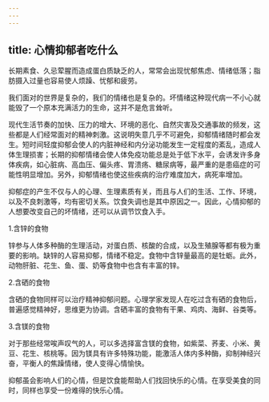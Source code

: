 ```yaml
---
---
---
```

title: 心情抑郁者吃什么
---



长期素食、久忌荤腥而造成蛋白质缺乏的人，常常会出现忧郁焦虑、情绪低落；脂肪摄入过量也容易使人烦躁、忧郁和疲劳。

我们面对的世界是复杂的，我们的情绪也是复杂的。坏情绪这种现代病一不小心就能毁了一个原本充满活力的生命，这并不是危言耸听。

现代生活节奏的加快、压力的增大、环境的恶化、自然灾害及交通事故的频发，这些都是人们经常面对的精神刺激。这说明失意几乎不可避免，抑郁情绪随时都会发生。短时间轻度抑郁会使人的内脏神经和内分泌功能发生一定程度的紊乱，造成人体生理损害；长期的抑郁情绪会使人体免疫功能总是处于低下水平，会诱发许多身体疾病，如心脏病、高血压、偏头疼、胃溃疡、糖尿病等，最严重的是患癌症的可能性明显增加。另外，抑郁情绪也使这些疾病的治疗难度加大，病死率增加。

抑郁症的产生不仅与人的心理、生理素质有关，而且与人们的生活、工作、环境，以及不良刺激等，均有密切关系。饮食失调也是其中原因之一。因此，心情抑郁的人想要改变自己的坏情绪，还可以从调节饮食入手。

1.含锌的食物

锌参与人体多种酶的生理活动，对蛋白质、核酸的合成，以及生殖腺等都有极为重要的影响。缺锌的人容易抑郁，情绪不稳定。食物中含锌量最高的是牡蛎。此外，动物肝脏、花生、鱼、蛋、奶等食物中也含有丰富的锌。

2.含硒的食物

含硒的食物同样可以治疗精神抑郁问题。心理学家发现人在吃过含有硒的食物后，普遍感觉精神好，思维更为协调。含硒丰富的食物有干果、鸡肉、海鲜、谷类等。

3.含镁的食物

对于那些经常唉声叹气的人，可以多选择富含镁的食物，如紫菜、荞麦、小米、黄豆、花生、核桃等。因为镁具有许多特殊功能，能激活人体内多种酶，抑制神经兴奋，平衡人的焦躁情绪，使人变得心情愉快。

抑郁虽会影响人们的心情，但是饮食能帮助人们找回快乐的心情。在享受美食的同时，同样也享受一份难得的快乐心情。